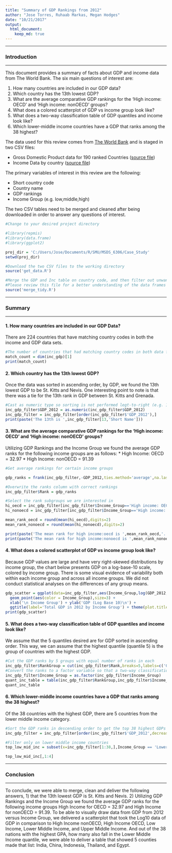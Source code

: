 ---
title: "Summary of GDP Rankings from 2012"
author: "Jose Torres, Ruhaab Markas, Megan Hodges"
date: "10/21/2017"
output:
  html_document:
    keep_md: true
---

***
### Introduction

***

This document provides a summary of facts about GDP and income data from The World Bank.  The six main questions of interest are:

1. How many countries are included in our GDP data?
2. Which country has the 13th lowest GDP?
3. What are the average comparative GDP rankings for the 'High income: OECD' and 'High income: nonOECD' groups?
4. What does a colored scatterplot of GDP vs income group look like?
5. What does a two-way classification table of GDP quantiles and income look like?
6. Which lower-middle income countries have a GDP that ranks among the 38 highest? 


The data used for this review comes from [The World Bank](http://www.worldbank.org/) and is staged in two CSV files:


* Gross Domestic Product data for 190 ranked Countries ([source file](https://d396qusza40orc.cloudfront.net/getdata%2Fdata%2FGDP.csv))
* Income Data by country ([source file](https://d396qusza40orc.cloudfront.net/getdata%2Fdata%2FEDSTATS_Country.csv))

The primary variables of interest in this review are the following:

* Short country code
* Country name
* GDP rankings
* Income Group (e.g. low,middle,high)

The two CSV tables need to be merged and cleaned after being downloaded in order to answer any questions of interest.
```{r, message=FALSE}
#Change to your desired project directory

#library(repmis)
#library(data.frame)
#library(ggplot2)

proj_dir = 'C:/Users/Jose/Documents/R/SMU/MSDS_6306/Case_Study'
setwd(proj_dir)

#Download the two CSV files to the working directory
source('get_data.R')

#Merge the GDP and Inc table on country code, and then filter out unwanted rows
#Please review this file for a better understanding of the data frames mentioned in succeeding code snippets
source('merge_tidy.R')
```

***
### Summary

***

#### 1. How many countries are included in our GDP Data?

There are 224 countries that have matching country codes in both the income and GDP data sets.

```{r}
#The number of countries that had matching country codes in both data frames is the row dimension of the merged data frame
match_count = dim(inc_gdp)[1]
print(match_count)
```

#### 2. Which country has the 13th lowest GDP?

Once the data was sorted in ascending order, by GDP, we found the 13th lowest GDP to be St. Kitts and Nevis. One interesting point to note is that there was a tie for the 13th rank in GDP between St. Kitts and Grenada.
```{r}
#Cast as numeric type so sorting is not performed legt-to-right (e.g. 1000 < 200 < 30 < 4)
inc_gdp_filter$GDP_2012 = as.numeric(inc_gdp_filter$GDP_2012)
inc_gdp_filter = inc_gdp_filter[order(inc_gdp_filter$'GDP_2012'),]
print(paste('The 13th is ',inc_gdp_filter[13,'Short Name']))
```

#### 3. What are the average comparative GDP rankings for the 'High income: OECD' and 'High income: nonOECD' groups?

Utilizing GDP Rankings and the Income Group we found the average GDP ranks for the following income groups are as follows:
* High Income: OECD = 32.97
* High Income: nonOECD = 91.39
```{r}
#Get average rankings for certain income groups

gdp_ranks = frank(inc_gdp_filter,-GDP_2012,ties.method='average',na.last='keep')

#Overwrite the ranks column with correct rankings
inc_gdp_filter$Rank = gdp_ranks

#Select the rank subgroups we are interested in
hi_oecd = inc_gdp_filter[inc_gdp_filter$Income_Group=='High income: OECD',]$Rank
hi_nonoecd = inc_gdp_filter[inc_gdp_filter$Income_Group=='High income: nonOECD',]$Rank

mean_rank_oecd = round(mean(hi_oecd),digits=2)
mean_rank_nonoecd = round(mean(hi_nonoecd),digits=2)

print(paste('The mean rank for high income:oecd is ',mean_rank_oecd,'.',sep=''))
print(paste('The mean rank for high income:nonoecd is ',mean_rank_nonoecd,'.',sep=''))
```

#### 4. What does a colored scatterplot of GDP vs income group look like?

Because GDP values are large and have very right-skewed distributions by income group, the chart below presents GDP on a log-base-10 scale, colored by income group.  There is some visual evidence of variability both within each income group and across all income groups.  We did not conduct statistical analyses on the differences of any group means.

```{r}
gdp_scatter = ggplot(data=inc_gdp_filter,aes(Income_Group,log(GDP_2012,base=10))) + 
  geom_point(aes(color = Income_Group),size=3) +
  xlab('\n Income Group') + ylab('GDP (Log Base 10)\n') + 
  ggtitle(label='Total GDP in 2012 by Income Group') + theme(plot.title=element_text(hjust = .5), axis.text.x=element_blank(),axis.ticks.x=element_blank())
print(gdp_scatter)
```

#### 5. What does a two-way classification table of GDP quantiles and income look like?

We assume that the 5 quantiles desired are for GDP sorted in ascending order. This way, we can assume that the highest quantile (quantile 5) is the group of countries with the highest GDP.

```{r}
#Cut the GDP ranks by 5 groups with equal number of ranks in each
inc_gdp_filter$RankGroup = cut(inc_gdp_filter$Rank,breaks=5,labels=c('GDP Q5','GDP Q4','GDP Q3','GDP Q2','GDP Q1'))
#Convert the ranks to a factor variable so that a two-way classification table can be created
inc_gdp_filter$Income_Group = as.factor(inc_gdp_filter$Income_Group)
quant_inc_table = table(inc_gdp_filter$RankGroup,inc_gdp_filter$Income_Group)
quant_inc_table
```

#### 6. Which lower-middle income countries have a GDP that ranks among the 38 highest? 

Of the 38 countries with the highest GDP, there are 5 countries from the lower middle income category.

```{r}
#Sort the GDP ranks in descending order to get the top 38 highest GDPs
inc_gdp_filter = inc_gdp_filter[order(inc_gdp_filter$'GDP_2012',decreasing = TRUE),]

#Filter only on lower middle income countries
top_low_mid_inc = subset(x=inc_gdp_filter[1:38,],Income_Group == 'Lower middle income')

top_low_mid_inc[,1:4]
```


***
### Conclusion

***

To conclude, we were able to merge, clean and deliver the following answers, 1) that the 13th lowest GDP is St. Kitts and Nevis. 2) Utilizing GDP Rankings and the Income Group we found the average GDP ranks for the following income groups High Income for OECD = 32.97 and High Income for nonOECD = 91.39. To be able to visually draw data from GDP from 2012 versus Income Group, we delivered a scatterplot that took the Log10 data of GDP in comparison to High Income nonOECD, High Income OECD, Low Income, Lower Middle Income, and Upper Middle Income. And out of the 38 nations with the highest GPA, how many also fall in the Lower Middle Income quantile, we were able to deliver a table that showed 5 counties made that list: India, China, Indonesia, Thailand, and Egypt.
